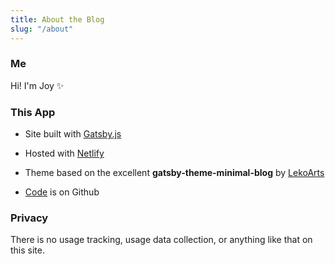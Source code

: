 ```yaml
---
title: About the Blog
slug: "/about"
---
```



### Me

Hi! I'm Joy <span role="img" aria-label="sparkles">&#10024;</span>

### This App

- Site built with <a href="https://www.gatsbyjs.com/" target="_blank">Gatsby.js</a>

- Hosted with <a href="https://www.netlify.com/" target="_blank">Netlify</a>

- Theme based on the excellent **gatsby-theme-minimal-blog** by <a href="https://github.com/LekoArts/gatsby-themes/tree/master/themes/gatsby-theme-minimal-blog" target="_blank">LekoArts</a>

- <a href="https://github.com/joypauls/joypauls.dev" target="_blank">Code</a> is on Github

### Privacy

There is no usage tracking, usage data collection, or anything like that on this site.
